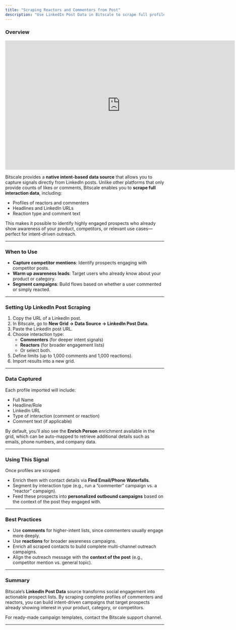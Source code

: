 ```yaml
---
title: "Scraping Reactors and Commentors from Post"
description: "Use LinkedIn Post Data in Bitscale to scrape full profiles of commenters and reactors from any post. Capture high-intent signals, enrich profiles, and feed them directly into outbound campaigns."
---
```


### Overview

<iframe width="728" height="410" src="https://www.youtube.com/embed/yu5wFzhNWoo?si=dOr7vsW2kwDdky5p" title="YouTube video player" frameborder="0" allow="accelerometer; autoplay; clipboard-write; encrypted-media; gyroscope; picture-in-picture; web-share" referrerpolicy="strict-origin-when-cross-origin" allowfullscreen></iframe>

Bitscale provides a **native intent-based data source** that allows you to capture signals directly from LinkedIn posts. Unlike other platforms that only provide counts of likes or comments, Bitscale enables you to **scrape full interaction data**, including:

- Profiles of reactors and commenters
- Headlines and LinkedIn URLs
- Reaction type and comment text

This makes it possible to identify highly engaged prospects who already show awareness of your product, competitors, or relevant use cases—perfect for intent-driven outreach.

---

### **When to Use**

- **Capture competitor mentions**: Identify prospects engaging with competitor posts.
- **Warm up awareness leads**: Target users who already know about your product or category.
- **Segment campaigns**: Build flows based on whether a user commented or simply reacted.

---

### **Setting Up LinkedIn Post Scraping**

1. Copy the URL of a LinkedIn post.
2. In Bitscale, go to **New Grid → Data Source → LinkedIn Post Data**.
3. Paste the LinkedIn post URL.
4. Choose interaction type:
   - **Commenters** (for deeper intent signals)
   - **Reactors** (for broader engagement lists)
   - Or select both.
5. Define limits (up to 1,000 comments and 1,000 reactions).
6. Import results into a new grid.

---

### **Data Captured**

Each profile imported will include:

- Full Name
- Headline/Role
- LinkedIn URL
- Type of interaction (comment or reaction)
- Comment text (if applicable)

By default, you’ll also see the **Enrich Person** enrichment available in the grid, which can be auto-mapped to retrieve additional details such as emails, phone numbers, and company data.

---

### **Using This Signal**

Once profiles are scraped:

- Enrich them with contact details via **Find Email/Phone Waterfalls**.
- Segment by interaction type (e.g., run a “commenter” campaign vs. a “reactor” campaign).
- Feed these prospects into **personalized outbound campaigns** based on the context of the post they engaged with.

---

### **Best Practices**

- Use **comments** for higher-intent lists, since commenters usually engage more deeply.
- Use **reactions** for broader awareness campaigns.
- Enrich all scraped contacts to build complete multi-channel outreach campaigns.
- Align the outreach message with the **context of the post** (e.g., competitor mention vs. general topic).

---

### **Summary**

Bitscale’s **LinkedIn Post Data** source transforms social engagement into actionable prospect lists. By scraping complete profiles of commenters and reactors, you can build intent-driven campaigns that target prospects already showing interest in your product, category, or competitors.

For ready-made campaign templates, contact the Bitscale support channel.

---
